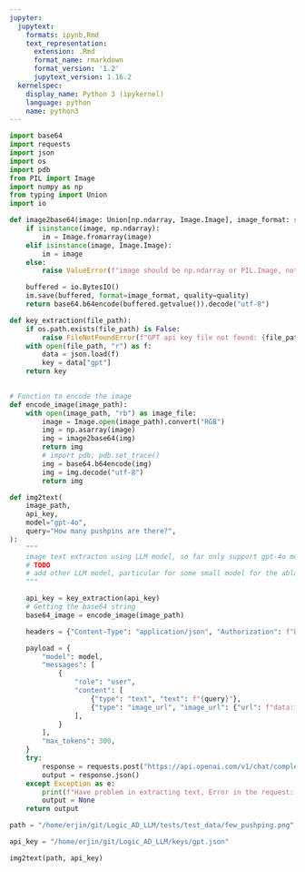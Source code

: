 ```yaml
---
jupyter:
  jupytext:
    formats: ipynb,Rmd
    text_representation:
      extension: .Rmd
      format_name: rmarkdown
      format_version: '1.2'
      jupytext_version: 1.16.2
  kernelspec:
    display_name: Python 3 (ipykernel)
    language: python
    name: python3
---
```


```python
import base64
import requests
import json
import os
import pdb
from PIL import Image
import numpy as np 
from typing import Union
import io

def image2base64(image: Union[np.ndarray, Image.Image], image_format: str = "JPEG", quality: int = 100) -> str:
    if isinstance(image, np.ndarray):
        im = Image.fromarray(image)
    elif isinstance(image, Image.Image):
        im = image
    else:
        raise ValueError(f"image should be np.ndarray or PIL.Image, not {type(image)}")

    buffered = io.BytesIO()
    im.save(buffered, format=image_format, quality=quality)
    return base64.b64encode(buffered.getvalue()).decode("utf-8")

def key_extraction(file_path):
    if os.path.exists(file_path) is False:
        raise FileNotFoundError(f"GPT api key file not found: {file_path}")
    with open(file_path, "r") as f:
        data = json.load(f)
        key = data["gpt"]
    return key
    

# Function to encode the image
def encode_image(image_path):
    with open(image_path, "rb") as image_file:
        image = Image.open(image_path).convert("RGB")
        img = np.asarray(image)
        img = image2base64(img)
        return img
        # import pdb; pdb.set_trace()
        img = base64.b64encode(img)
        img = img.decode("utf-8")
        return img

def img2text(
    image_path,
    api_key,
    model="gpt-4o",
    query="How many pushpins are there?",
):
    """
    image text extracton using LLM model, so far only support gpt-4o model
    # TODO
    # add other LLM model, particular for some small model for the ablation study
    """

    api_key = key_extraction(api_key)
    # Getting the base64 string
    base64_image = encode_image(image_path)

    headers = {"Content-Type": "application/json", "Authorization": f"Bearer {api_key}"}

    payload = {
        "model": model,
        "messages": [
            {
                "role": "user",
                "content": [
                    {"type": "text", "text": f"{query}"},
                    {"type": "image_url", "image_url": {"url": f"data:image/jpeg;base64,{base64_image}"}},
                ],
            }
        ],
        "max_tokens": 300,
    }
    try:
        response = requests.post("https://api.openai.com/v1/chat/completions", headers=headers, json=payload)
        output = response.json()
    except Exception as e:
        print(f"Have problem in extracting text, Error in the request: {e}")
        output = None
    return output
```

```python
path = "/home/erjin/git/Logic_AD_LLM/tests/test_data/few_pushping.png"
```

```python
api_key = "/home/erjin/git/Logic_AD_LLM/keys/gpt.json"
```

```python
img2text(path, api_key)
```

```python

```
